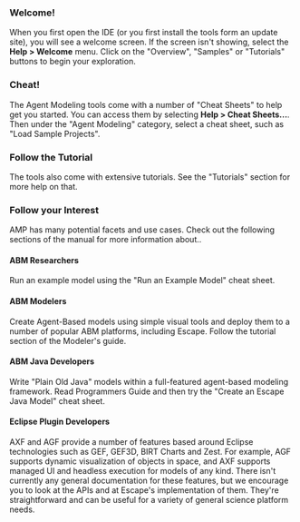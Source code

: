 ===Welcome!===

When you first open the IDE (or you first install the tools form an update site), you will see a welcome screen. If the screen isn't showing, select the '''Help > Welcome''' menu. Click on the "Overview", "Samples" or "Tutorials" buttons to begin your exploration.

===Cheat!===

The Agent Modeling tools come with a number of "Cheat Sheets" to help get you started. You can access them by selecting '''Help > Cheat Sheets...'''. Then under the "Agent Modeling" category, select a cheat sheet, such as "Load Sample Projects".

===Follow the Tutorial===

The tools also come with extensive tutorials. See the "Tutorials" section for more help on that.

===Follow your Interest===

AMP has many potential facets and use cases. Check out the following sections of the manual for more information about..

====ABM Researchers====

Run an example model using the "Run an Example Model" cheat sheet.

====ABM Modelers====

Create Agent-Based models using simple visual tools and deploy them to a number of popular ABM platforms, including Escape. Follow the tutorial section of the Modeler's guide.

====ABM Java Developers====

Write "Plain Old Java" models within a full-featured agent-based modeling framework. Read Programmers Guide and then try the "Create an Escape Java Model" cheat sheet.

====Eclipse Plugin Developers====

AXF and AGF provide a number of features based around Eclipse technologies such as GEF, GEF3D, BIRT Charts and Zest. For example, AGF supports dynamic visualization of objects in space, and AXF supports managed UI and headless execution for models of any kind. There isn't currently any general documentation for these features, but we encourage you to look at the APIs and at Escape's implementation of them. They're straightforward and can be useful for a variety of general science platform needs.

